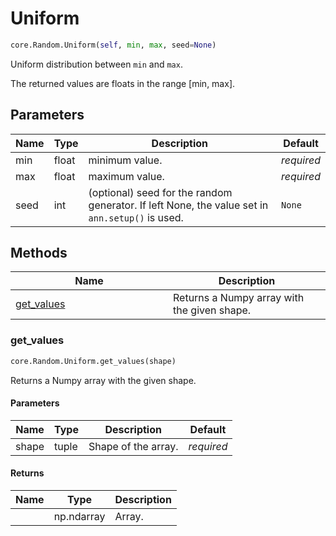 # Uniform { #ANNarchy.core.Random.Uniform }

```python
core.Random.Uniform(self, min, max, seed=None)
```

Uniform distribution between ``min`` and ``max``.

The returned values are floats in the range [min, max].

## Parameters {.doc-section .doc-section-parameters}

| Name   | Type   | Description                                                                                     | Default    |
|--------|--------|-------------------------------------------------------------------------------------------------|------------|
| min    | float  | minimum value.                                                                                  | _required_ |
| max    | float  | maximum value.                                                                                  | _required_ |
| seed   | int    | (optional) seed for the random generator. If left None, the value set in `ann.setup()` is used. | `None`     |

## Methods

| Name | Description |
| --- | --- |
| [get_values](#ANNarchy.core.Random.Uniform.get_values) | Returns a Numpy array with the given shape. |

### get_values { #ANNarchy.core.Random.Uniform.get_values }

```python
core.Random.Uniform.get_values(shape)
```

Returns a Numpy array with the given shape.

#### Parameters {.doc-section .doc-section-parameters}

| Name   | Type   | Description         | Default    |
|--------|--------|---------------------|------------|
| shape  | tuple  | Shape of the array. | _required_ |

#### Returns {.doc-section .doc-section-returns}

| Name   | Type       | Description   |
|--------|------------|---------------|
|        | np.ndarray | Array.        |